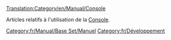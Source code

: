 [[Translation:Category/en/Manual/Console]]


Articles relatifs à l'utilisation de la [[fr/Manual/Console|Console]].

[[Category:fr/Manual/Base Set/Manuel]]
[[Category:fr/Développement]]